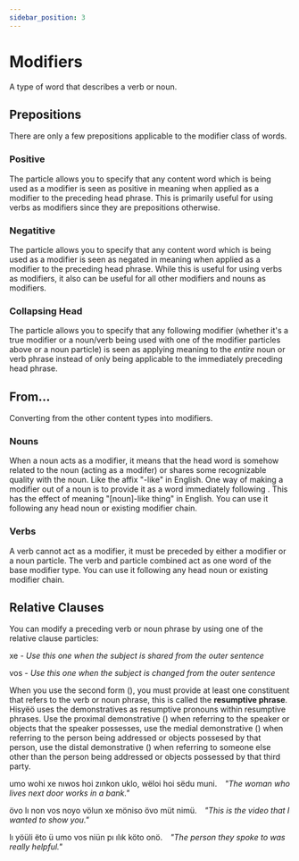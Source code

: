 ```yaml
---
sidebar_position: 3
---
```



# Modifiers

A type of word that describes a verb or noun.

## Prepositions

There are only a few prepositions applicable to the modifier class of words.

### Positive

The <HisyeoWord is="in"/> particle allows you to specify that any content word
which is being used as a modifier is seen as positive in meaning when applied as
a modifier to the preceding head phrase. This is primarily useful for using
verbs as modifiers since they are prepositions otherwise.

### Negatitive

The <HisyeoWord is="dës"/> particle allows you to specify that any content word
which is being used as a modifier is seen as negated in meaning when applied as
a modifier to the preceding head phrase. While this is useful for using verbs as
modifiers, it also can be useful for all other modifiers and nouns as
modifiers.

### Collapsing Head

The <HisyeoWord is="et"/> particle allows you to specify that any following
modifier (whether it's a true modifier or a noun/verb being used with one of
the modifier particles above or a noun particle) is seen as applying meaning to
the *entire* noun or verb phrase instead of only being applicable to the
immediately preceding head phrase.

## From...

Converting from the other content types into modifiers.

### Nouns

When a noun acts as a modifier, it means that the head word is somehow related
to the noun (acting as a modifer) or shares some recognizable quality with the
noun. Like the affix "-like" in English. One way of making a modifier out of a
noun is to provide it as a word immediately following <HisyeoWord is="vın"/>.
This has the effect of meaning "[noun]-like thing" in English. You can use it
following any head noun or existing modifier chain.


### Verbs

A verb cannot act as a modifier, it must be preceded by either a modifier or a
noun particle. The verb and particle combined act as one word of the base
modifier type. You can use it following any head noun or existing modifier
chain.


## Relative Clauses

You can modify a preceding verb or noun phrase by using one of the relative
clause particles:
<HisyeoTabs>
    <p>xe - <em>Use this one when the subject is shared from the outer sentence</em></p>
    <p>vos - <em>Use this one when the subject is changed from the outer sentence</em></p>
</HisyeoTabs>

When you use the second form (<HisyeoWord is="vos"/>), you must provide at least
one constituent that refers to the verb or noun phrase, this is called the
**resumptive phrase**. Hisyëö uses the demonstratives as resumptive pronouns
within resumptive phrases. Use the proximal demonstrative
(<HisyeoWord is="övo"/>) when referring to the speaker or objects that the
speaker possesses, use the medial demonstrative (<HisyeoWord is="ulyö"/>)
when referring to the person being addressed or objects possesed by that person,
use the distal demonstrative (<HisyeoWord is="onö"/>) when referring to someone
else other than the person being addressed or objects possessed by that third
party.

<HisyeoTabs>
    <p>umo wohi xe nıwos hoi zınkon uklo, wëloi hoi sëdu muni.&emsp;<em>"The woman who lives next door works in a bank."</em></p>
    <p>övo lı non vos noyo völun xe möniso övo müt nimü.&emsp;<em>"This is the video that I wanted to show you."</em></p>
    <p>lı yöüli ëto ü umo vos niün pı ılık köto onö.&emsp;<em>"The person they spoke to was really helpful."</em></p>
</HisyeoTabs>

<HisyeoTooltip/>